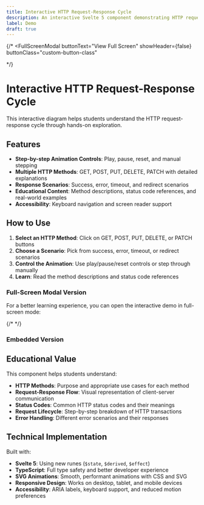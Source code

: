 ```yaml
---
title: Interactive HTTP Request-Response Cycle
description: An interactive Svelte 5 component demonstrating HTTP request-response cycles for educational purposes
label: Demo
draft: true
---
```



<FullscreenModal buttonText="🚀 Open Full-Screen HTTP Demo" modalTitle="Modal">
<HttpCycleSvelte client:load />  
</FullscreenModal>
  
 {/* <FullScreenModal 
    buttonText="View Full Screen" 
    showHeader={false}
    buttonClass="custom-button-class"
  >
</FullScreenModal> */}

# Interactive HTTP Request-Response Cycle

This interactive diagram helps students understand the HTTP request-response cycle through hands-on exploration.

## Features

- **Step-by-step Animation Controls**: Play, pause, reset, and manual stepping
- **Multiple HTTP Methods**: GET, POST, PUT, DELETE, PATCH with detailed explanations
- **Response Scenarios**: Success, error, timeout, and redirect scenarios
- **Educational Content**: Method descriptions, status code references, and real-world examples
- **Accessibility**: Keyboard navigation and screen reader support

## How to Use

1. **Select an HTTP Method**: Click on GET, POST, PUT, DELETE, or PATCH buttons
2. **Choose a Scenario**: Pick from success, error, timeout, or redirect scenarios  
3. **Control the Animation**: Use play/pause/reset controls or step through manually
4. **Learn**: Read the method descriptions and status code references

### Full-Screen Modal Version

For a better learning experience, you can open the interactive demo in full-screen mode:

{/* <HttpCycleModal buttonText="🚀 Open Full-Screen HTTP Demo"  client:load/> */}

### Embedded Version

<HttpCycleSvelte client:load />

## Educational Value

This component helps students understand:

- **HTTP Methods**: Purpose and appropriate use cases for each method
- **Request-Response Flow**: Visual representation of client-server communication
- **Status Codes**: Common HTTP status codes and their meanings
- **Request Lifecycle**: Step-by-step breakdown of HTTP transactions
- **Error Handling**: Different error scenarios and their responses

## Technical Implementation

Built with:
- **Svelte 5**: Using new runes (`$state`, `$derived`, `$effect`)
- **TypeScript**: Full type safety and better developer experience
- **SVG Animations**: Smooth, performant animations with CSS and SVG
- **Responsive Design**: Works on desktop, tablet, and mobile devices
- **Accessibility**: ARIA labels, keyboard support, and reduced motion preferences
